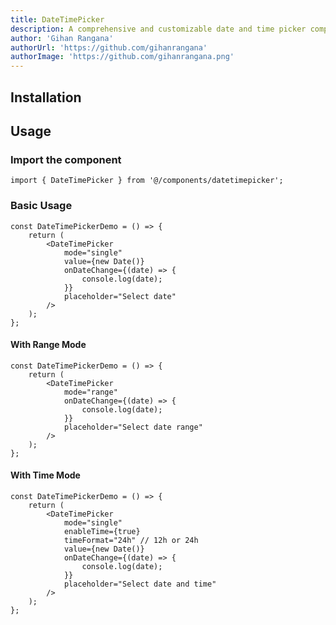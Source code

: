 ```yaml
---
title: DateTimePicker
description: A comprehensive and customizable date and time picker component for shadcn/ui, featuring wheel pickers for a modern user experience.
author: 'Gihan Rangana'
authorUrl: 'https://github.com/gihanrangana'
authorImage: 'https://github.com/gihanrangana.png'
---
```



<ComponentPreview name="datetimepicker-demo" />

## Installation

<InstalationDocs name="datetimepicker" filepath="components/ui" />

## Usage

### Import the component

```tsx
import { DateTimePicker } from '@/components/datetimepicker';
```

### Basic Usage

```tsx
const DateTimePickerDemo = () => {
    return (
        <DateTimePicker
            mode="single"
            value={new Date()}
            onDateChange={(date) => {
                console.log(date);
            }}
            placeholder="Select date"
        />
    );
};
```

#### With Range Mode

```tsx
const DateTimePickerDemo = () => {
    return (
        <DateTimePicker
            mode="range"
            onDateChange={(date) => {
                console.log(date);
            }}
            placeholder="Select date range"
        />
    );
};
```

#### With Time Mode

```tsx
const DateTimePickerDemo = () => {
    return (
        <DateTimePicker
            mode="single"
            enableTime={true}
            timeFormat="24h" // 12h or 24h
            value={new Date()}
            onDateChange={(date) => {
                console.log(date);
            }}
            placeholder="Select date and time"
        />
    );
};
```
